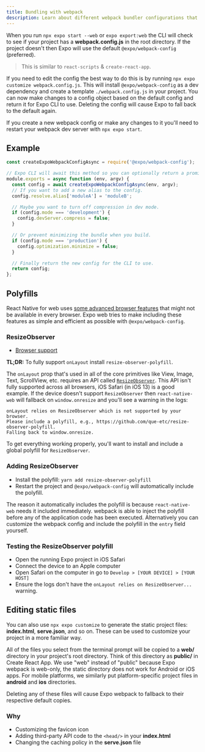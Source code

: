 ```yaml
---
title: Bundling with webpack
description: Learn about different webpack bundler configurations that can be customized.
---
```


When you run `npx expo start --web` or `expo export:web` the CLI will check to see if your project has a **webpack.config.js** in the root directory. If the project doesn't then Expo will use the default `@expo/webpack-config` (preferred).

> This is similar to `react-scripts` & `create-react-app`.

If you need to edit the config the best way to do this is by running `npx expo customize webpack.config.js`.
This will install `@expo/webpack-config` as a dev dependency and create a template `./webpack.config.js` in your project.
You can now make changes to a config object based on the default config and return it for Expo CLI to use.
Deleting the config will cause Expo to fall back to the default again.

If you create a new webpack config or make any changes to it you'll need to restart your webpack dev server with `npx expo start`.

## Example

```ts webpack.config.ts
const createExpoWebpackConfigAsync = require('@expo/webpack-config');

// Expo CLI will await this method so you can optionally return a promise.
module.exports = async function (env, argv) {
  const config = await createExpoWebpackConfigAsync(env, argv);
  // If you want to add a new alias to the config.
  config.resolve.alias['moduleA'] = 'moduleB';

  // Maybe you want to turn off compression in dev mode.
  if (config.mode === 'development') {
    config.devServer.compress = false;
  }

  // Or prevent minimizing the bundle when you build.
  if (config.mode === 'production') {
    config.optimization.minimize = false;
  }

  // Finally return the new config for the CLI to use.
  return config;
};
```

## Polyfills

React Native for web uses [some advanced browser features](https://github.com/necolas/react-native-web/blob/e4ed0fd3c863e6c61aa3ea8afeff79b7fa74b461/packages/docs/src/introduction.stories.mdx#install) that might not be available in every browser. Expo web tries to make including these features as simple and efficient as possible with `@expo/webpack-config`.

### ResizeObserver

- [Browser support](https://caniuse.com/#feat=resizeobserver)

**TL;DR:** To fully support `onLayout` install `resize-observer-polyfill`.

The `onLayout` prop that's used in all of the core primitives like View, Image, Text, ScrollView, etc. requires an API called [`ResizeObserver`](https://drafts.csswg.org/resize-observer-1/). This API isn't fully supported across all browsers, iOS Safari (in iOS 13) is a good example. If the device doesn't support `ResizeObserver` then `react-native-web` will fallback on `window.onresize` and you'll see a warning in the logs:

```
onLayout relies on ResizeObserver which is not supported by your browser.
Please include a polyfill, e.g., https://github.com/que-etc/resize-observer-polyfill.
Falling back to window.onresize.
```

To get everything working properly, you'll want to install and include a global polyfill for `ResizeObserver`.

### Adding ResizeObserver

- Install the polyfill: `yarn add resize-observer-polyfill`
- Restart the project and `@expo/webpack-config` will automatically include the polyfill.

The reason it automatically includes the polyfill is because `react-native-web` needs it included immediately. webpack is able to inject the polyfill before any of the application code has been executed. Alternatively you can customize the webpack config and include the polyfill in the `entry` field yourself.

### Testing the ResizeObserver polyfill

- Open the running Expo project in iOS Safari
- Connect the device to an Apple computer
- Open Safari on the computer in go to `Develop > [YOUR DEVICE] > [YOUR HOST]`
- Ensure the logs don't have the `onLayout relies on ResizeObserver...` warning.

## Editing static files

You can also use `npx expo customize` to generate the static project files: **index.html**, **serve.json**, and so on.
These can be used to customize your project in a more familiar way.

All of the files you select from the terminal prompt will be copied to a **web/** directory in your project's root directory. Think of this directory as **public/** in Create React App. We use "web" instead of "public" because Expo webpack is web-only, the static directory does not work for Android or iOS apps. For mobile platforms, we similarly put platform-specific project files in **android** and **ios** directories.

Deleting any of these files will cause Expo webpack to fallback to their respective default copies.

### Why

- Customizing the favicon icon
- Adding third-party API code to the `<head/>` in your **index.html**
- Changing the caching policy in the **serve.json** file
